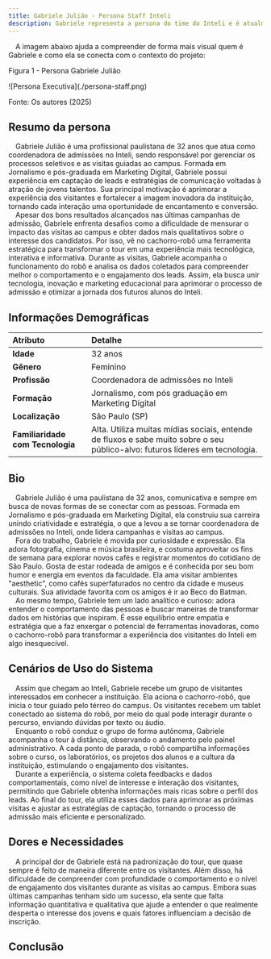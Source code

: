 ```yaml
---
title: Gabriele Julião - Persona Staff Inteli
description: Gabriele representa a persona do time do Inteli e é atualmente responsável pela condução dos tours com os alunos. Com ampla experiência em marketing e captação de leads, foi a principal responsável pelas campanhas dos dois últimos processos seletivos da instituição, alcançando excelentes resultados em atração e conversão de candidatos.
---
```


&emsp;A imagem abaixo ajuda a compreender de forma mais visual quem é Gabriele e como ela se conecta com o contexto do projeto:

<p style={{ textAlign: "center" }}>Figura 1 - Persona Gabriele Julião</p>
<div style={{ margin: 25 }}>
  <div style={{ textAlign: "center" }}>
    ![Persona Executiva](./persona-staff.png)
  </div>
</div>
<p style={{ textAlign: "center" }}>Fonte: Os autores (2025)</p>

## Resumo da persona

&emsp;Gabriele Julião é uma profissional paulistana de 32 anos que atua como coordenadora de admissões no Inteli, sendo responsável por gerenciar os processos seletivos e as visitas guiadas ao campus. Formada em Jornalismo e pós-graduada em Marketing Digital, Gabriele possui experiência em captação de leads e estratégias de comunicação voltadas à atração de jovens talentos. Sua principal motivação é aprimorar a experiência dos visitantes e fortalecer a imagem inovadora da instituição, tornando cada interação uma oportunidade de encantamento e conversão. <br/>
&emsp;Apesar dos bons resultados alcançados nas últimas campanhas de admissão, Gabriele enfrenta desafios como a dificuldade de mensurar o impacto das visitas ao campus e obter dados mais qualitativos sobre o interesse dos candidatos. Por isso, vê no cachorro-robô uma ferramenta estratégica para transformar o tour em uma experiência mais tecnológica, interativa e informativa. Durante as visitas, Gabriele acompanha o funcionamento do robô e analisa os dados coletados para compreender melhor o comportamento e o engajamento dos leads. Assim, ela busca unir tecnologia, inovação e marketing educacional para aprimorar o processo de admissão e otimizar a jornada dos futuros alunos do Inteli.

## Informações Demográficas

| Atributo                         | Detalhe                                                                                                                      |
| :------------------------------- | :--------------------------------------------------------------------------------------------------------------------------- |
| **Idade**                        | 32 anos                                                                                                                      |
| **Gênero**                       | Feminino                                                                                                                     |
| **Profissão**                    | Coordenadora de admissões no Inteli                                                                                          |
| **Formação**                     | Jornalismo, com pós graduação em Marketing Digital                                                                           |
| **Localização**                  | São Paulo (SP)                                                                                                               |
| **Familiaridade com Tecnologia** | Alta. Utiliza muitas mídias sociais, entende de fluxos e sabe muito sobre o seu público-alvo: futuros líderes em tecnologia. |

## Bio

&emsp;Gabriele Julião é uma paulistana de 32 anos, comunicativa e sempre em busca de novas formas de se conectar com as pessoas. Formada em Jornalismo e pós-graduada em Marketing Digital, ela construiu sua carreira unindo criatividade e estratégia, o que a levou a se tornar coordenadora de admissões no Inteli, onde lidera campanhas e visitas ao campus. <br/>
&emsp;Fora do trabalho, Gabriele é movida por curiosidade e expressão. Ela adora fotografia, cinema e música brasileira, e costuma aproveitar os fins de semana para explorar novos cafés e registrar momentos do cotidiano de São Paulo. Gosta de estar rodeada de amigos e é conhecida por seu bom humor e energia em eventos da faculdade. Ela ama visitar ambientes "aesthetic", como cafés superfaturados no centro da cidade e museus culturais. Sua atividade favorita com os amigos é ir ao Beco do Batman. <br/>
&emsp;Ao mesmo tempo, Gabriele tem um lado analítico e curioso: adora entender o comportamento das pessoas e buscar maneiras de transformar dados em histórias que inspiram. É esse equilíbrio entre empatia e estratégia que a faz enxergar o potencial de ferramentas inovadoras, como o cachorro-robô para transformar a experiência dos visitantes do Inteli em algo inesquecível.

## Cenários de Uso do Sistema

&emsp;Assim que chegam ao Inteli, Gabriele recebe um grupo de visitantes interessados em conhecer a instituição. Ela aciona o cachorro-robô, que inicia o tour guiado pelo térreo do campus. Os visitantes recebem um tablet conectado ao sistema do robô, por meio do qual pode interagir durante o percurso, enviando dúvidas por texto ou áudio. <br/>
&emsp;Enquanto o robô conduz o grupo de forma autônoma, Gabriele acompanha o tour à distância, observando o andamento pelo painel administrativo. A cada ponto de parada, o robô compartilha informações sobre o curso, os laboratórios, os projetos dos alunos e a cultura da instituição, estimulando o engajamento dos visitantes. <br/>
&emsp;Durante a experiência, o sistema coleta feedbacks e dados comportamentais, como nível de interesse e interação dos visitantes, permitindo que Gabriele obtenha informações mais ricas sobre o perfil dos leads. Ao final do tour, ela utiliza esses dados para aprimorar as próximas visitas e ajustar as estratégias de captação, tornando o processo de admissão mais eficiente e personalizado.

## Dores e Necessidades

&emsp;A principal dor de Gabriele está na padronização do tour, que quase sempre é feito de maneira diferente entre os visitantes. Além disso, há dificuldade de compreender com profundidade o comportamento e o nível de engajamento dos visitantes durante as visitas ao campus. Embora suas últimas campanhas tenham sido um sucesso, ela sente que falta informação quantitativa e qualitativa que ajude a entender o que realmente desperta o interesse dos jovens e quais fatores influenciam a decisão de inscrição.

## Conclusão
